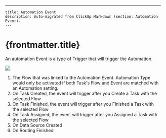 ---
    title: Automation Event
    description: Auto-migrated from ClickUp Markdown (section: Automation Event).
    ---

# {frontmatter.title}

An automation Event is a type of Trigger that will trigger the Automation.

![](https://t3837933.p.clickup-attachments.com/t3837933/fb5f4292-a92e-4335-a8f3-b931f44f6bb2/automation%20event.png)
1. The Flow that was linked to the Automation Event. Automation Type would only be activated if both Task's Flow and Event are matched with an Automation setting.
2. On Task Created, the event will trigger after you Create a Task with the selected Flow
3. On Task Finished, the event will trigger after you Finished a Task with the selected Flow
4. On Task Assigned, the event will trigger after you Assigned a Task with the selected Flow
5. On Data Source Created
6. On Routing Finished
